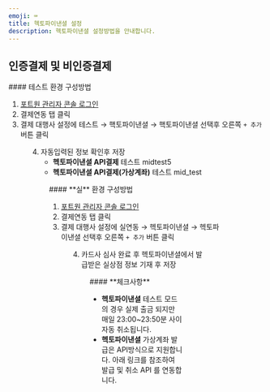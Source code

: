 ```yaml
---
emoji: ⌨
title: 헥토파이낸셜 설정
description: 헥토파이낸셜 설정방법을 안내합니다.
---
```





## 인증결제 및 비인증결제

<Tabs>
<Tab title="테스트 결제">
#### 테스트 환경 구성방법

1. [포트원 관리자 콘솔 로그인](https://admin.portone.io)
2. 결제연동 탭 클릭
3. 결제 대행사 설정에 테스트 → 핵토파이낸셜 → 핵토파이낸셜 선택후 오른쪽 `+ 추가` 버튼 클릭

<Figure src={image1} caption="테스트 환경 설정예시" />

4. 자동입력된 정보 확인후 저장
   - **헥토파이낸셜 API결제** 테스트 midtest5
   - **헥토파이낸셜 API결제(가상계좌)** 테스트 mid_test

<Figure src={image2} caption="테스트 환경 상세 설정 예시" />

</Tab>

<Tab title="실 결제">
#### **실** 환경 구성방법

1. [포트원 관리자 콘솔 로그인](https://admin.portone.io)
2. 결제연동 탭 클릭
3. 결제 대행사 설정에 실연동 → 헥토파이낸셜 → 헥토파이낸셜 선택후 오른쪽 `+ 추가` 버튼 클릭

<Figure src={image3} caption="실 환경 설정 예시" />

4. 카드사 심사 완료 후 헥토파이낸셜에서 발급받은 실상점 정보 기재 후 저장

<Figure src={image4} caption="실 환경 상세 설정 예시" />

</Tab>
</Tabs>

<Hint style="info">
#### **체크사항**

- **헥토파이낸셜** 테스트 모드의 경우 실제 출금 되지만 매일 23:00\~23:50분 사이 자동 취소됩니다.
- **헥토파이낸셜** 가상계좌 발급은 API방식으로 지원합니다. 아래 링크를 참조하여 발급 및 취소 API 를 연동합니다.
  <ContentRef slug="/ko/api/api-9/readme" />

</Hint>
